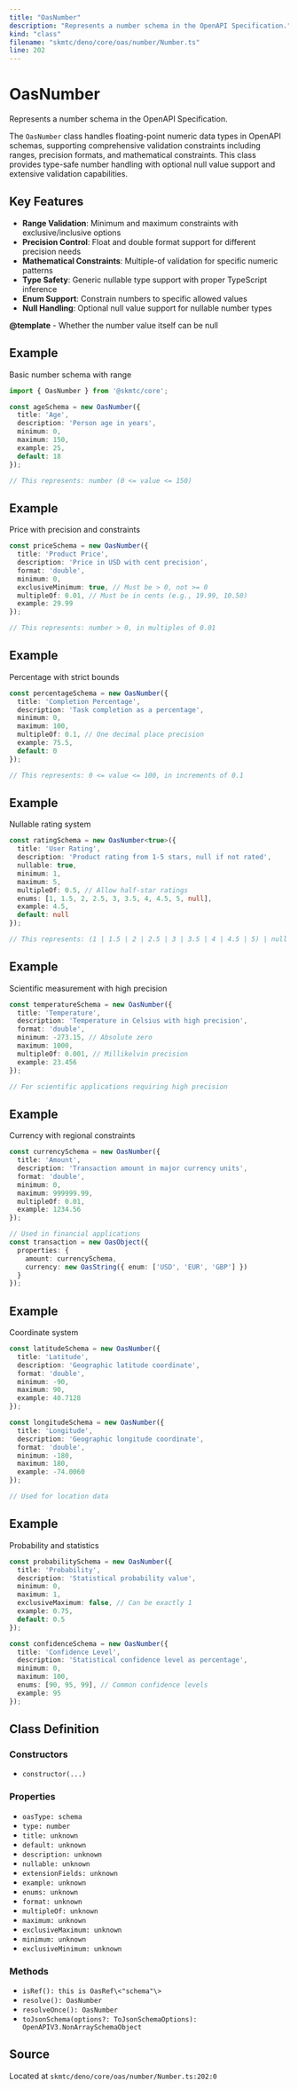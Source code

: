 ```yaml
---
title: "OasNumber"
description: "Represents a number schema in the OpenAPI Specification."
kind: "class"
filename: "skmtc/deno/core/oas/number/Number.ts"
line: 202
---
```


# OasNumber

Represents a number schema in the OpenAPI Specification.

The `OasNumber` class handles floating-point numeric data types in OpenAPI schemas,
supporting comprehensive validation constraints including ranges, precision formats,
and mathematical constraints. This class provides type-safe number handling with
optional null value support and extensive validation capabilities.

## Key Features

- **Range Validation**: Minimum and maximum constraints with exclusive/inclusive options
- **Precision Control**: Float and double format support for different precision needs  
- **Mathematical Constraints**: Multiple-of validation for specific numeric patterns
- **Type Safety**: Generic nullable type support with proper TypeScript inference
- **Enum Support**: Constrain numbers to specific allowed values
- **Null Handling**: Optional null value support for nullable number types


**@template** - Whether the number value itself can be null


## Example

Basic number schema with range
```typescript
import { OasNumber } from '@skmtc/core';

const ageSchema = new OasNumber({
  title: 'Age',
  description: 'Person age in years',
  minimum: 0,
  maximum: 150,
  example: 25,
  default: 18
});

// This represents: number (0 <= value <= 150)
```


## Example

Price with precision and constraints
```typescript
const priceSchema = new OasNumber({
  title: 'Product Price',
  description: 'Price in USD with cent precision',
  format: 'double',
  minimum: 0,
  exclusiveMinimum: true, // Must be > 0, not >= 0
  multipleOf: 0.01, // Must be in cents (e.g., 19.99, 10.50)
  example: 29.99
});

// This represents: number > 0, in multiples of 0.01
```


## Example

Percentage with strict bounds
```typescript
const percentageSchema = new OasNumber({
  title: 'Completion Percentage',
  description: 'Task completion as a percentage',
  minimum: 0,
  maximum: 100,
  multipleOf: 0.1, // One decimal place precision
  example: 75.5,
  default: 0
});

// This represents: 0 <= value <= 100, in increments of 0.1
```


## Example

Nullable rating system
```typescript
const ratingSchema = new OasNumber<true>({
  title: 'User Rating',
  description: 'Product rating from 1-5 stars, null if not rated',
  nullable: true,
  minimum: 1,
  maximum: 5,
  multipleOf: 0.5, // Allow half-star ratings
  enums: [1, 1.5, 2, 2.5, 3, 3.5, 4, 4.5, 5, null],
  example: 4.5,
  default: null
});

// This represents: (1 | 1.5 | 2 | 2.5 | 3 | 3.5 | 4 | 4.5 | 5) | null
```


## Example

Scientific measurement with high precision
```typescript
const temperatureSchema = new OasNumber({
  title: 'Temperature',
  description: 'Temperature in Celsius with high precision',
  format: 'double',
  minimum: -273.15, // Absolute zero
  maximum: 1000,
  multipleOf: 0.001, // Millikelvin precision
  example: 23.456
});

// For scientific applications requiring high precision
```


## Example

Currency with regional constraints
```typescript
const currencySchema = new OasNumber({
  title: 'Amount',
  description: 'Transaction amount in major currency units',
  format: 'double',
  minimum: 0,
  maximum: 999999.99,
  multipleOf: 0.01,
  example: 1234.56
});

// Used in financial applications
const transaction = new OasObject({
  properties: {
    amount: currencySchema,
    currency: new OasString({ enum: ['USD', 'EUR', 'GBP'] })
  }
});
```


## Example

Coordinate system
```typescript
const latitudeSchema = new OasNumber({
  title: 'Latitude',
  description: 'Geographic latitude coordinate',
  format: 'double',
  minimum: -90,
  maximum: 90,
  example: 40.7128
});

const longitudeSchema = new OasNumber({
  title: 'Longitude',
  description: 'Geographic longitude coordinate',
  format: 'double',
  minimum: -180,
  maximum: 180,
  example: -74.0060
});

// Used for location data
```


## Example

Probability and statistics
```typescript
const probabilitySchema = new OasNumber({
  title: 'Probability',
  description: 'Statistical probability value',
  minimum: 0,
  maximum: 1,
  exclusiveMaximum: false, // Can be exactly 1
  example: 0.75,
  default: 0.5
});

const confidenceSchema = new OasNumber({
  title: 'Confidence Level',
  description: 'Statistical confidence level as percentage',
  minimum: 0,
  maximum: 100,
  enums: [90, 95, 99], // Common confidence levels
  example: 95
});
```

## Class Definition

### Constructors

- `constructor(...)`

### Properties

- `oasType: schema`
- `type: number`
- `title: unknown`
- `default: unknown`
- `description: unknown`
- `nullable: unknown`
- `extensionFields: unknown`
- `example: unknown`
- `enums: unknown`
- `format: unknown`
- `multipleOf: unknown`
- `maximum: unknown`
- `exclusiveMaximum: unknown`
- `minimum: unknown`
- `exclusiveMinimum: unknown`

### Methods

- `isRef(): this is OasRef\<"schema"\>`
- `resolve(): OasNumber`
- `resolveOnce(): OasNumber`
- `toJsonSchema(options?: ToJsonSchemaOptions): OpenAPIV3.NonArraySchemaObject`

## Source

Located at `skmtc/deno/core/oas/number/Number.ts:202:0`
